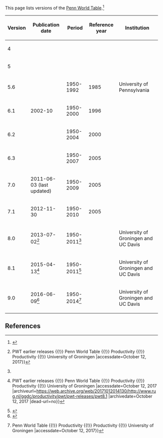 This page lists versions of the [[Penn World Table]].<ref>{{cite web |url=https://pwt.sas.upenn.edu/php_site/pwt_index.php |title=Penn World Table, index |archiveurl=https://web.archive.org/web/20131105210022/https://pwt.sas.upenn.edu/php_site/pwt_index.php |archivedate=November 5, 2013 |dead-url=yes}}</ref>

{| class="sortable wikitable"
|-
! Version !! Publication date !! Period !! Reference year !! Institution
|-
| 4 || || ||
|-
| 5 || || ||
|-
| 5.6 || || 1950-1992 || 1985 || University of Pennsylvania
|-
| 6.1 || 2002-10 || 1950-2000 || 1996
|-
| 6.2 || || 1950-2004 || 2000
|-
| 6.3 || || 1950-2007 || 2005
|-
| 7.0 || 2011-06-03 (last updated) || 1950-2009 || 2005
|-
| 7.1 || 2012-11-30 || 1950-2010 || 2005
|-
| 8.0 || 2013-07-02<ref>{{cite web |url=http://www.rug.nl/ggdc/productivity/pwt/pwt-releases/pwt8.0 |title=PWT 8.0 {{!}} PWT earlier releases {{!}} Penn World Table {{!}} Productivity {{!}} Productivity {{!}} University of Groningen |accessdate=October 12, 2017}}</ref> || 1950-2011<ref name="whats-new-81" /> || || University of Groningen and UC Davis
|-
| 8.1 || 2015-04-13<ref>{{cite web |url=http://www.rug.nl/ggdc/productivity/pwt/pwt-releases/pwt8.1 |title=PWT 8.1 {{!}} PWT earlier releases {{!}} Penn World Table {{!}} Productivity {{!}} Productivity {{!}} University of Groningen |accessdate=October 12, 2017 |archiveurl=https://web.archive.org/web/20171012014130/http://www.rug.nl/ggdc/productivity/pwt/pwt-releases/pwt8.1 |archivedate=October 12, 2017 |dead-url=no}}</ref> || 1950-2011<ref name="whats-new-81">{{cite web |url=http://www.rug.nl/ggdc/docs/what_is_new_in_pwt_81.pdf |title=Wayback Machine |accessdate=October 12, 2017 |archiveurl=https://web.archive.org/web/20171012014513/http://www.rug.nl/ggdc/docs/what_is_new_in_pwt_81.pdf |archivedate=October 12, 2017 |dead-url=no}}</ref> || || University of Groningen and UC Davis
|-
| 9.0 || 2016-06-09<ref>{{cite web |url=https://timelines.issarice.com/wiki/Timeline_of_economic_statistics |title=Timeline of economic statistics - Timelines |accessdate=October 12, 2017}}</ref> || 1950-2014<ref>{{cite web |url=http://www.rug.nl/ggdc/productivity/pwt/ |title=The Database {{!}} Penn World Table {{!}} Productivity {{!}} Productivity {{!}} University of Groningen |accessdate=October 12, 2017}}</ref> || || University of Groningen and UC Davis
|}

==References==

{{Reflist|30em}}
